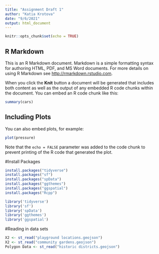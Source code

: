 ```yaml
---
title: "Assignment Draft 1"
author: "Katia Krotova"
date: "9/6/2021"
output: html_document
---
```


```r
knitr::opts_chunk$set(echo = TRUE)
```

## R Markdown

This is an R Markdown document. Markdown is a simple formatting syntax for authoring HTML, PDF, and MS Word documents. For more details on using R Markdown see <http://rmarkdown.rstudio.com>.

When you click the **Knit** button a document will be generated that includes both content as well as the output of any embedded R code chunks within the document. You can embed an R code chunk like this:

```r
summary(cars)
```

## Including Plots

You can also embed plots, for example:

```r
plot(pressure)
```

Note that the `echo = FALSE` parameter was added to the code chunk to prevent printing of the R code that generated the plot.

#Install Packages

```r
install.packages("tidyverse")
install.packages("sf")
install.packages("spData")
install.packages("ggthemes")
install.packages("ggspatial")
install.packages("Rcpp")

```
```r
library('tidyverse')
library('sf')
library('spData')
library('ggthemes')
library('ggspatial')
```
#Reading in data sets

```r
X2 <- st_read("playground locations.geojson")
X2 <- st_read("community gardens.geojson")
Polygon Data <- st_read("historic districts.geojson")
```


